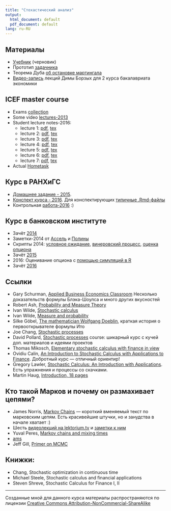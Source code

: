 ```yaml
---
title: "Стохастический анализ"
output:
  html_document: default
  pdf_document: default
lang: ru-RU
---
```



## Материалы

* [Учебник](https://github.com/bdemeshev/sc_book/raw/master/sc_book.pdf) (черновик)
* Прототип [задачника](https://github.com/bdemeshev/sc401/raw/master/sc_pset/sc_problems_main.pdf)
* Теорема Дуба [об остановке мартингала](https://github.com/bdemeshev/sc401/raw/master/stop_theorem/stop_theorem_main.pdf)
* [Видео-запись](http://www.youtube.com/playlist?list=PL1poMUvVlAqeZOvhE75ViZPKnCTmWLRxf) лекций Димы Борзых для 2 курса бакалавриата экономики



## ICEF master course

* Exams [collection](https://github.com/bdemeshev/sc401/raw/master/matek2_collect/matek2_collection.pdf)
* Some video [lectures-2013](https://vimeo.com/album/2609503) 
* Student lecture notes-2016:
    - lecture 1: [pdf](https://github.com/bdemeshev/sc401/raw/master/2016_icef/stud_notes/sc_icef_lect_01.pdf), [tex](https://github.com/bdemeshev/sc401/raw/master/2016_icef/stud_notes/sc_icef_lect_01.tex)
    - lecture 2: [pdf](https://github.com/bdemeshev/sc401/raw/master/2016_icef/stud_notes/sc_icef_lect_02.pdf), [tex](https://github.com/bdemeshev/sc401/raw/master/2016_icef/stud_notes/sc_icef_lect_02.tex)
    - lecture 3: [pdf](https://github.com/bdemeshev/sc401/raw/master/2016_icef/stud_notes/sc_icef_lect_03.pdf), [tex](https://github.com/bdemeshev/sc401/raw/master/2016_icef/stud_notes/sc_icef_lect_03.tex) 
    - lecture 4: [pdf](https://github.com/bdemeshev/sc401/raw/master/2016_icef/stud_notes/sc_icef_lect_04.pdf), [tex](https://github.com/bdemeshev/sc401/raw/master/2016_icef/stud_notes/sc_icef_lect_04.tex) 
    - lecture 5: [pdf](https://github.com/bdemeshev/sc401/raw/master/2016_icef/stud_notes/sc_icef_lect_05.pdf), [tex](https://github.com/bdemeshev/sc401/raw/master/2016_icef/stud_notes/sc_icef_lect_05.tex) 
    - lecture 6: [pdf](https://github.com/bdemeshev/sc401/raw/master/2016_icef/stud_notes/sc_icef_lect_06.pdf), [tex](https://github.com/bdemeshev/sc401/raw/master/2016_icef/stud_notes/sc_icef_lect_06.tex) 
    - lecture 7: [pdf](https://github.com/bdemeshev/sc401/raw/master/2016_icef/stud_notes/sc_icef_lect_07.pdf), [tex](https://github.com/bdemeshev/sc401/raw/master/2016_icef/stud_notes/sc_icef_lect_07.tex)
* Actual [Hometask](https://github.com/bdemeshev/sc401/raw/master/2016_icef/htask/ht_2016.pdf)

## Курс в РАНХиГС

* [Домашнее задание - 2015](https://github.com/bdemeshev/sc401/raw/master/ranepa_st/2015/dz_ranh/sc_dz_ranh.pdf). 
* [Конспект курса - 2016](http://bdemeshev.github.io/sc401/notes_ranepa_2016/). Для конспектирующих [типичные .Rmd-файлы](https://github.com/bdemeshev/sc401/tree/master/ranepa_st/2016/lecture_notes_book) 
* Контрольная [работа-2016](https://github.com/bdemeshev/sc401/raw/master/ranepa_st/2016/kr_01/kr_01_sc_ranepa.pdf) :) 


## Курс в банковском институте

* Зачёт [2014](https://github.com/bdemeshev/sc401/raw/master/binst_2014/zachet_14/zach_14.pdf)
* Заметки-2014 от [Ассель](https://github.com/bdemeshev/sc401/raw/master/binst_2014/binst_sc_assel_notes.pdf)
и [Полины](https://github.com/bdemeshev/sc401/raw/master/binst_2014/binst_sc_polina_notes.pdf)
* Скрипты 2014: [условное ожидание](https://github.com/bdemeshev/sc401/raw/master/binst_2014/binst_2014_01_25_cond_exp.R), [винеровский процесс](https://github.com/bdemeshev/sc401/raw/master/binst_2014/binst_2014_3_wiener_ito.R), [оценка опциона](https://github.com/bdemeshev/sc401/raw/master/binst_2014/binst_2014_option_price.R)
* Зачёт [2015](https://github.com/bdemeshev/sc401/raw/master/binst_2015/zachet_15.pdf)
* 2016: Оценивание опциона с [помощью симуляций в R](https://github.com/bdemeshev/sc401/raw/master/binst_2016/sem_01.R)
* Зачёт [2016](https://github.com/bdemeshev/sc401/raw/master/binst_2016/zach_16/zach_16.pdf)



## Ссылки

* Gary Schurman, [Applied Business Economics Classroom](http://www.appliedbusinesseconomics.com/webClassroom.htm) Несколько доказательств формулы Блэка-Шоулса и много других вкусностей
* Robert Ash, [Probability and Measure Theory](http://www.lce.esalq.usp.br/arquivos/aulas/2011/LCE5866/ebooksclub.org__Probability__amp__Measure_Theory__Second_Edition.pdf)
* Ivan Wilde, [Stochastic calculus](https://github.com/bdemeshev/sc401/raw/master/materials/ivan_wilde_stochastic_analysis_notes.pdf)
* Ivan Wilde, [Measure and probability](https://github.com/bdemeshev/sc401/raw/master/materials/ivan_wilde_measure_integration_probability.pdf)
* Silke Göbel, [The mathematician Wolfgang Doeblin](http://www.zentralblatt-math.org/year-of-mathematics/yom-11.pdf), краткая история о первооткрывателе формулы Ито
* Joe Chang, [Stochastic processes](http://www.stat.yale.edu/~pollard/Courses/251.spring09/Handouts/Chang-notes.pdf)
* David Pollard, [Stochastic processes](http://www.stat.yale.edu/~pollard/Courses/251.spring09/) course: шикарный курс с кучей доп. материалов и идеями проектов
* Thomas Mikosch, [Elementary stochastic calculus with finance in view](https://goo.gl/Oz827mf)
* Ovidiu Calin, [An Introduction to Stochastic Calculus with Applications
to Finance](https://people.emich.edu/ocalin/Teaching_files/D18N.pdf). Добротный курс — отличный ориентир!
* Gregory Lawler, [Stochastic Calculus: An Introduction with
Applications](http://www.math.uchicago.edu/~lawler/finbook2.pdf). Есть упражнения и процессы со скачками.
* Martin Haug, [Introduction, 18 pages](http://www.columbia.edu/~mh2078/stochastic_calculus.pdf)


## Кто такой Марков и почему он размахивает цепями? 

* James Norris, [Markov Chains](http://www.statslab.cam.ac.uk/~rrw1/markov/M.pdf) --- короткий вменяемый текст по марковским цепям. Есть красивейшие штучки, но и занудства в начале хватает :)
* Шесть [видеолекций на lektorium.tv](https://www.lektorium.tv/course/22882) и [заметки к ним](http://www.win.tue.nl/~jkomjath/SPBlecturenotes.pdf)
* Yuval Peres, [Markov chains and mixing times](http://www.cs.cmu.edu/~15859n/RelatedWork/MarkovChains-MixingTimes.pdf)
* [ams](http://www.ams.org/bookstore/pspdf/mbk-58-prev.pdf)
* Jeff Gill, [Primer on MCMC](http://www4.stat.ncsu.edu/~sghosh/TEACHING/st790/lectures/GillMCMC.pdf)



## Книжки:

* Chang, Stochastic optimization in continuous time
* Michael Steele, Stochastic calculus and financial applications
* Steven Shreve, Stochastic Calculus for Finance I, II

-------
Созданные мной для данного курса материалы распространяются по лицензии [Creative Commons Attribution-NonCommercial-ShareAlike](http://creativecommons.org/licenses/by-nc-sa/3.0/deed.ru)
